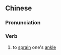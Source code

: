 ==Chinese==
{{zh-forms}}

===Pronunciation===
{{zh-pron
|c=aau2 caai4
|cat=v
}}

===Verb===
{{zh-verb}}

# {{lb|zh|Cantonese}} to [[sprain]] one's [[ankle]]